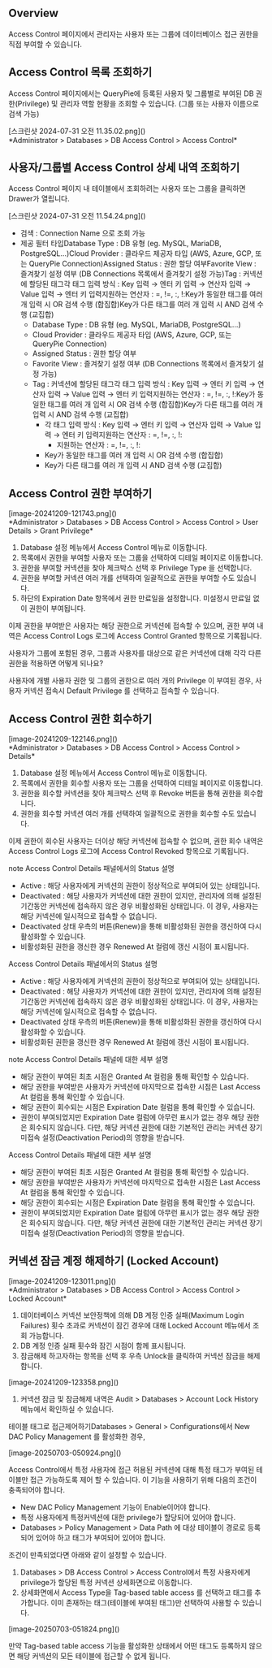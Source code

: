 ## Overview
Access Control 페이지에서 관리자는 사용자 또는 그룹에 데이터베이스 접근 권한을 직접 부여할 수 있습니다.

## Access Control 목록 조회하기
Access Control 페이지에서는 QueryPie에 등록된 사용자 및 그룹별로 부여된 DB 권한(Privilege) 및 관리자 역할 현황을 조회할 수 있습니다. (그룹 또는 사용자 이름으로 검색 가능)

<p align="center">
<div>[스크린샷 2024-07-31 오전 11.35.02.png]()</div>
*Administrator &gt; Databases &gt; DB Access Control &gt; Access Control*
</p>

## 사용자/그룹별 Access Control 상세 내역 조회하기
Access Control 페이지 내 테이블에서 조회하려는 사용자 또는 그룹을 클릭하면 Drawer가 열립니다.

<p align="center">
<div>[스크린샷 2024-07-31 오전 11.54.24.png]()</div>
</p>

* 검색 : Connection Name 으로 조회 가능
* 제공 필터 타입Database Type : DB 유형 (eg. MySQL, MariaDB, PostgreSQL…)Cloud Provider : 클라우드 제공자 타입 (AWS, Azure, GCP, 또는 QueryPie Connection)Assigned Status : 권한 할당 여부Favorite View : 즐겨찾기 설정 여부 (DB Connections 목록에서 즐겨찾기 설정 가능)Tag : 커넥션에 할당된 태그각 태그 입력 방식 : Key 입력 → 엔터 키 입력 → 연산자 입력 → Value 입력 → 엔터 키 입력지원하는 연산자 : =, !=, :, !:Key가 동일한 태그를 여러 개 입력 시 OR 검색 수행 (합집합)Key가 다른 태그를 여러 개 입력 시 AND 검색 수행 (교집합)
  * Database Type : DB 유형 (eg. MySQL, MariaDB, PostgreSQL…)
  * Cloud Provider : 클라우드 제공자 타입 (AWS, Azure, GCP, 또는 QueryPie Connection)
  * Assigned Status : 권한 할당 여부
  * Favorite View : 즐겨찾기 설정 여부 (DB Connections 목록에서 즐겨찾기 설정 가능)
  * Tag : 커넥션에 할당된 태그각 태그 입력 방식 : Key 입력 → 엔터 키 입력 → 연산자 입력 → Value 입력 → 엔터 키 입력지원하는 연산자 : =, !=, :, !:Key가 동일한 태그를 여러 개 입력 시 OR 검색 수행 (합집합)Key가 다른 태그를 여러 개 입력 시 AND 검색 수행 (교집합)
    * 각 태그 입력 방식 : Key 입력 → 엔터 키 입력 → 연산자 입력 → Value 입력 → 엔터 키 입력지원하는 연산자 : =, !=, :, !:
      * 지원하는 연산자 : =, !=, :, !:
    * Key가 동일한 태그를 여러 개 입력 시 OR 검색 수행 (합집합)
    * Key가 다른 태그를 여러 개 입력 시 AND 검색 수행 (교집합)

## Access Control 권한 부여하기
<p align="center">
<div>[image-20241209-121743.png]()</div>
*Administrator &gt; Databases &gt; DB Access Control &gt; Access Control &gt; User Details &gt; Grant Privilege*
</p>

1. Database 설정 메뉴에서 Access Control 메뉴로 이동합니다.
2. 목록에서 권한을 부여할 사용자 또는 그룹을 선택하여 디테일 페이지로 이동합니다.
3. 권한을 부여할 커넥션을 찾아 체크박스 선택 후 Privilege Type 을 선택합니다.
4. 권한을 부여할 커넥션 여러 개를 선택하여 일괄적으로 권한을 부여할 수도 있습니다.
5. 하단의 Expiration Date 항목에서 권한 만료일을 설정합니다. 미설정시 만료일 없이 권한이 부여됩니다.

이제 권한을 부여받은 사용자는 해당 권한으로 커넥션에 접속할 수 있으며, 권한 부여 내역은 Access Control Logs 로그에 Access Control Granted 항목으로 기록됩니다.

사용자가 그룹에 포함된 경우, 그룹과 사용자를 대상으로 같은 커넥션에 대해 각각 다른 권한을 적용하면 어떻게 되나요?

사용자에 개별 사용자 권한 및 그룹의 권한으로 여러 개의 Privilege 이 부여된 경우, 사용자 커넥션 접속시 Default Privilege 를 선택하고 접속할 수 있습니다.

## Access Control 권한 회수하기
<p align="center">
<div>[image-20241209-122146.png]()</div>
*Administrator &gt; Databases &gt; DB Access Control &gt; Access Control &gt; Details*
</p>

1. Database 설정 메뉴에서 Access Control 메뉴로 이동합니다.
2. 목록에서 권한을 회수할 사용자 또는 그룹을 선택하여 디테일 페이지로 이동합니다.
3. 권한을 회수할 커넥션을 찾아 체크박스 선택 후 Revoke 버튼을 통해 권한을 회수합니다.
4. 권한을 회수할 커넥션 여러 개를 선택하여 일괄적으로 권한을 회수할 수도 있습니다.

이제 권한이 회수된 사용자는 더이상 해당 커넥션에 접속할 수 없으며, 권한 회수 내역은 Access Control Logs 로그에 Access Control Revoked 항목으로 기록됩니다.

note
Access Control Details 패널에서의 Status 설명

* Active : 해당 사용자에게 커넥션의 권한이 정상적으로 부여되어 있는 상태입니다.
* Deactivated : 해당 사용자가 커넥션에 대한 권한이 있지만, 관리자에 의해 설정된 기간동안 커넥션에 접속하지 않은 경우 비활성화된 상태입니다. 이 경우, 사용자는 해당 커넥션에 일시적으로 접속할 수 없습니다.
* Deactivated 상태 우측의 버튼(Renew)을 통해 비활성화된 권한을 갱신하여 다시 활성화할 수 있습니다.
* 비활성화된 권한을 갱신한 경우 Renewed At 컬럼에 갱신 시점이 표시됩니다.

Access Control Details 패널에서의 Status 설명

* Active : 해당 사용자에게 커넥션의 권한이 정상적으로 부여되어 있는 상태입니다.
* Deactivated : 해당 사용자가 커넥션에 대한 권한이 있지만, 관리자에 의해 설정된 기간동안 커넥션에 접속하지 않은 경우 비활성화된 상태입니다. 이 경우, 사용자는 해당 커넥션에 일시적으로 접속할 수 없습니다.
* Deactivated 상태 우측의 버튼(Renew)을 통해 비활성화된 권한을 갱신하여 다시 활성화할 수 있습니다.
* 비활성화된 권한을 갱신한 경우 Renewed At 컬럼에 갱신 시점이 표시됩니다.

note
Access Control Details 패널에 대한 세부 설명

* 해당 권한이 부여된 최초 시점은 Granted At 컬럼을 통해 확인할 수 있습니다.
* 해당 권한을 부여받은 사용자가 커넥션에 마지막으로 접속한 시점은 Last Access At 컬럼을 통해 확인할 수 있습니다.
* 해당 권한이 회수되는 시점은 Expiration Date 컬럼을 통해 확인할 수 있습니다.
* 권한이 부여되었지만 Expiration Date 컬럼에 아무런 표시가 없는 경우 해당 권한은 회수되지 않습니다. 다만, 해당 커넥션 권한에 대한 기본적인 관리는 커넥션 장기미접속 설정(Deactivation Period)의 영향을 받습니다.

Access Control Details 패널에 대한 세부 설명

* 해당 권한이 부여된 최초 시점은 Granted At 컬럼을 통해 확인할 수 있습니다.
* 해당 권한을 부여받은 사용자가 커넥션에 마지막으로 접속한 시점은 Last Access At 컬럼을 통해 확인할 수 있습니다.
* 해당 권한이 회수되는 시점은 Expiration Date 컬럼을 통해 확인할 수 있습니다.
* 권한이 부여되었지만 Expiration Date 컬럼에 아무런 표시가 없는 경우 해당 권한은 회수되지 않습니다. 다만, 해당 커넥션 권한에 대한 기본적인 관리는 커넥션 장기미접속 설정(Deactivation Period)의 영향을 받습니다.

## 커넥션 잠금 계정 해제하기 (Locked Account)
<p align="center">
<div>[image-20241209-123011.png]()</div>
*Administrator &gt; Databases &gt; DB Access Control &gt; Access Control &gt; Locked Account*
</p>

1. 데이터베이스 커넥션 보안정책에 의해 DB 계정 인증 실패(Maximum Login Failures) 횟수 초과로 커넥션이 잠긴 경우에 대해 Locked Account 메뉴에서 조회 가능합니다.
2. DB 계정 인증 실패 횟수와 잠긴 시점이 함께 표시됩니다.
3. 잠금해제 하고자하는 항목을 선택 후 우측 Unlock을 클릭하여 커넥션 잠금을 해제합니다.

<p align="center">
<div>[image-20241209-123358.png]()</div>
</p>

1. 커넥션 잠금 및 잠금해제 내역은 Audit > Databases > Account Lock History 메뉴에서 확인하실 수 있습니다.

테이블 태그로 접근제어하기Databases &gt; General &gt; Configurations에서 New DAC Policy Management 를 활성화한 경우,

<p align="center">
<div>[image-20250703-050924.png]()</div>
</p>

Access Control에서 특정 사용자에 접근 허용된 커넥션에 대해 특정 태그가 부여된 테이블만 접근 가능하도록 제어 할 수 있습니다. 이 기능을 사용하기 위해 다음의 조건이 충족되어야 합니다.

* New DAC Policy Management 기능이 Enable이어야 합니다.
* 특정 사용자에게 특정커넥션에 대한 privilege가 할당되어 있어야 합니다.
* Databases > Policy Management > Data Path 에 대상 테이블이 경로로 등록되어 있어야 하고 태그가 부여되어 있어야 합니다.

조건이 만족되었다면 아래와 같이 설정할 수 있습니다.

1. Databases > DB Access Control > Access Control에서 특정 사용자에게 privilege가 할당된 특정 커넥션 상세화면으로 이동합니다.
2. 상세화면에서 Access Type을 Tag-based table access 를 선택하고 태그를 추가합니다. 이미 존재하는 태그(테이블에 부여된 태그)만 선택하여 사용할 수 있습니다.

<p align="center">
<div>[image-20250703-051824.png]()</div>
</p>

만약 Tag-based table access 기능을 활성화한 상태에서 어떤 태그도 등록하지 않으면 해당 커넥션의 모든 테이블에 접근할 수 없게 됩니다.

